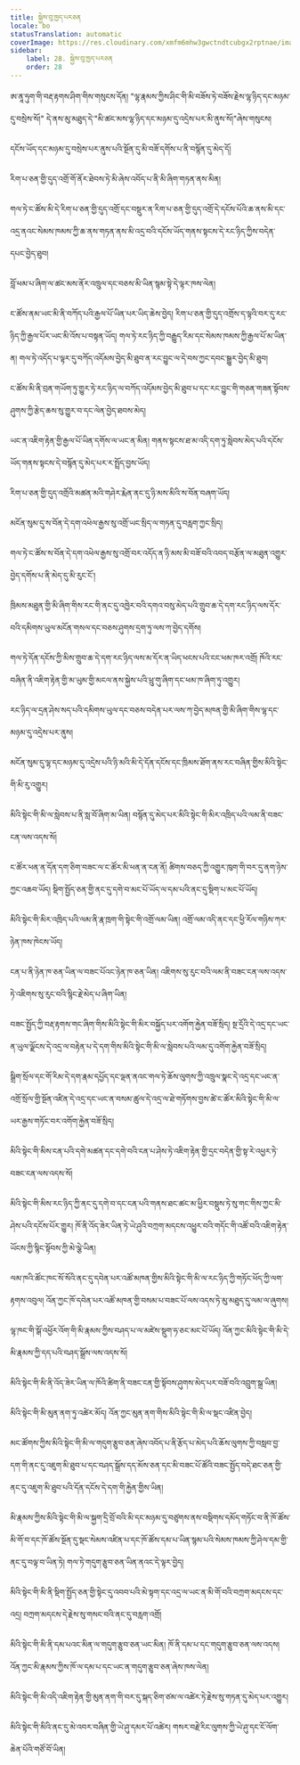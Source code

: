 ```yaml
---
title: སྐྱེས་བུ་ཁྱད་པརཅན
locale: bo
statusTranslation: automatic
coverImage: https://res.cloudinary.com/xmfm6mhw3gwctndtcubgx2rptnae/image/upload/v1741354419/small_cover_la_gran_rebelion_28716e29d2.webp
sidebar:
    label: 28. སྐྱེས་བུ་ཁྱད་པརཅན
    order: 28
---
```

ཨ་ནཱ་ཧུག་གི་བརྡ་རྟགས་ཤིག་གིས་གསུངས་དོན། "ལྷ་རྣམས་ཀྱིས་ཤིང་གི་མི་བཟོས་ཏེ་བཟོས་རྗེས་ལྷ་ཉིད་དང་མཉམ་དུ་བསྲེས་སོ།" དེ་ནས་མུ་མཐུད་དེ་"མི་ཚང་མས་ལྷ་ཉིད་དང་མཉམ་དུ་འདྲེས་པར་མི་ནུས་སོ།"ཞེས་གསུངས།

དངོས་ཡོད་དང་མཉམ་དུ་བསྲེས་པར་ནུས་པའི་སྔོན་དུ་མི་བཟོ་དགོས་པ་ནི་བསྙོན་དུ་མེད་དོ།

རིག་པ་ཅན་གྱི་དུད་འགྲོ་གོ་ནོར་ཐེབས་ཏེ་མི་ཞེས་འབོད་པ་ནི་མི་ཞིག་གཏན་ནས་མིན།

གལ་ཏེ་ང་ཚོས་མི་དེ་རིག་པ་ཅན་གྱི་དུད་འགྲོ་དང་བསྡུར་ན་རིག་པ་ཅན་གྱི་དུད་འགྲོ་དེ་དངོས་པོའི་ཆ་ནས་མི་དང་འདྲ་ནའང་སེམས་ཁམས་ཀྱི་ཆ་ནས་གཏན་ནས་མི་འདྲ་བའི་དངོས་ཡོད་གནས་སྟངས་དེ་རང་ཉིད་ཀྱིས་བདེན་དཔང་བྱེད་ཐུབ།

བློ་ཕམ་པ་ཞིག་ལ་ཚང་མས་ནོར་འཁྲུལ་དང་བཅས་མི་ཡིན་སྙམ་སྟེ་དེ་ལྟར་ཁས་ལེན།

ང་ཚོས་ནམ་ཡང་མི་ནི་བཀོད་པའི་རྒྱལ་པོ་ཡིན་པར་ཡིད་ཆེས་བྱེད། རིག་པ་ཅན་གྱི་དུད་འགྲོས་ད་ལྟའི་བར་དུ་རང་ཉིད་ཀྱི་རྒྱལ་པོར་ཡང་མི་འོས་པ་བསྟན་ཡོད། གལ་ཏེ་རང་ཉིད་ཀྱི་བརྒྱུད་རིམ་དང་སེམས་ཁམས་ཀྱི་རྒྱལ་པོ་མ་ཡིན་ན། གལ་ཏེ་འདོད་པ་ལྟར་དུ་བཀོད་འདོམས་བྱེད་མི་ཐུབ་ན་རང་བྱུང་ལ་དེ་བས་ཀྱང་དབང་སྒྱུར་བྱེད་མི་ཐུབ།

ང་ཚོས་མི་ནི་བྲན་གཡོག་ཏུ་གྱུར་ཏེ་རང་ཉིད་ལ་བཀོད་འདོམས་བྱེད་མི་ཐུབ་པ་དང་རང་བྱུང་གི་གཅན་གཟན་སྟོབས་ཤུགས་ཀྱི་རྩེད་ཆས་སུ་གྱུར་བ་དང་ལེན་བྱེད་ཐབས་མེད།

ཡང་ན་འཇིག་རྟེན་གྱི་རྒྱལ་པོ་ཡིན་དགོས་ལ་ཡང་ན་མིན། གནས་སྟངས་ཐ་མ་འདི་དག་ཏུ་སླེབས་མེད་པའི་དངོས་ཡོད་གནས་སྟངས་དེ་བསྙོན་དུ་མེད་པར་ར་སྤྲོད་བྱས་ཡོད།

རིག་པ་ཅན་གྱི་དུད་འགྲོའི་མཚན་མའི་གཤེར་རྨེན་ནང་དུ་ཉི་མས་མིའི་ས་བོན་བཞག་ཡོད།

མངོན་སུམ་དུ་ས་བོན་དེ་དག་འཕེལ་རྒྱས་སུ་འགྲོ་ཡང་སྲིད་ལ་གཏན་དུ་བརླག་ཀྱང་སྲིད།

གལ་ཏེ་ང་ཚོས་ས་བོན་དེ་དག་འཕེལ་རྒྱས་སུ་འགྲོ་བར་འདོད་ན་ཉི་མས་མི་བཟོ་བའི་འབད་བརྩོན་ལ་མཐུན་འགྱུར་བྱེད་དགོས་པ་ནི་མེད་དུ་མི་རུང་ངོ་།

ཁྲིམས་མཐུན་གྱི་མི་ཞིག་གིས་རང་གི་ནང་དུ་འཁྱེར་བའི་དགའ་བསུ་མེད་པའི་གྲུབ་ཆ་དེ་དག་རང་ཉིད་ལས་དོར་བའི་དམིགས་ཡུལ་མངོན་གསལ་དང་བཅས་ཤུགས་དྲག་ཏུ་ལས་ཀ་བྱེད་དགོས།

གལ་ཏེ་དོན་དངོས་ཀྱི་མིས་གྲུབ་ཆ་དེ་དག་རང་ཉིད་ལས་མ་དོར་ན་ཡིད་ཕངས་པའི་ངང་ཕམ་ཁར་འགྲོ། ཁོའི་རང་བཞིན་ནི་འཇིག་རྟེན་གྱི་མ་ཡུམ་གྱི་མངལ་ནས་སྐྱེས་པའི་ཕྲུ་གུ་ཞིག་དང་ཕམ་ཁ་ཞིག་ཏུ་འགྱུར།

རང་ཉིད་ལ་དྲན་ཤེས་སད་པའི་དམིགས་ཡུལ་དང་བཅས་བདེན་པར་ལས་ཀ་བྱེད་མཁན་གྱི་མི་ཞིག་གིས་ལྷ་དང་མཉམ་དུ་འདྲེས་པར་ནུས།

མངོན་སུམ་དུ་ལྷ་དང་མཉམ་དུ་འདྲེས་པའི་ཉི་མའི་མི་དེ་དོན་དངོས་དང་ཁྲིམས་ཐོག་ནས་རང་བཞིན་གྱིས་མིའི་སྟེང་གི་མི་རུ་འགྱུར།

མིའི་སྟེང་གི་མི་ལ་སླེབས་པ་ནི་སླ་བོ་ཞིག་མ་ཡིན། བསྙོན་དུ་མེད་པར་མིའི་སྟེང་གི་མིར་འཁྲིད་པའི་ལམ་ནི་བཟང་ངན་ལས་འདས་སོ།

ང་ཚོར་ཕན་ན་དོན་དག་ཅིག་བཟང་ལ་ང་ཚོར་མི་ཕན་ན་ངན་ནོ། ཚིགས་བཅད་ཀྱི་འགྱུར་ཁུག་གི་བར་དུ་ནག་ཉེས་ཀྱང་འཆབ་ཡོད། སྡིག་སྤྱོད་ཅན་གྱི་ནང་དུ་དགེ་བ་མང་པོ་ཡོད་ལ་དམ་པའི་ནང་དུ་སྡིག་པ་མང་པོ་ཡོད།

མིའི་སྟེང་གི་མིར་འཁྲིད་པའི་ལམ་ནི་རྣ་ཁྲག་གི་སྟེང་གི་འགྲོ་ལམ་ཡིན། འགྲོ་ལམ་འདི་ནང་དང་ཕྱི་རོལ་གཉིས་ཀར་ཉེན་ཁས་ཁེངས་ཡོད།

ངན་པ་ནི་ཉེན་ཁ་ཅན་ཡིན་ལ་བཟང་པོའང་ཉེན་ཁ་ཅན་ཡིན། འཇིགས་སུ་རུང་བའི་ལམ་ནི་བཟང་ངན་ལས་འདས་ཏེ་འཇིགས་སུ་རུང་བའི་སྙིང་རྗེ་མེད་པ་ཞིག་ཡིན།

བཟང་སྤྱོད་ཀྱི་བརྡ་རྟགས་གང་ཞིག་གིས་མིའི་སྟེང་གི་མིར་བསྐྱོད་པར་འགོག་རྐྱེན་བཟོ་སྲིད། སྔ་དྲོའི་དེ་འདྲ་དང་ཡང་ན་ཡུལ་ལྗོངས་དེ་འདྲ་ལ་བརྟེན་པ་དེ་དག་གིས་མིའི་སྟེང་གི་མི་ལ་སླེབས་པའི་ལམ་དུ་འགོག་རྐྱེན་བཟོ་སྲིད།

སྒྲིག་སྲོལ་དང་གོ་རིམ་དེ་དག་རྣམ་དཔྱོད་དང་ལྡན་ནའང་གལ་ཏེ་ཆོས་ལུགས་ཀྱི་འཁྲུལ་སྣང་དེ་འདྲ་དང་ཡང་ན་འགྲོ་སྲོལ་གྱི་སྔོན་འཛིན་དེ་འདྲ་དང་ཡང་ན་བསམ་ཚུལ་དེ་འདྲ་ལ་ཐེ་གཏོགས་བྱས་ཚེ་ང་ཚོར་མིའི་སྟེང་གི་མི་ལ་ཡར་རྒྱས་གཏོང་བར་འགོག་རྐྱེན་བཟོ་སྲིད།

མིའི་སྟེང་གི་མིས་ངན་པའི་དགེ་མཚན་དང་དགེ་བའི་ངན་པ་ཤེས་ཏེ་འཇིག་རྟེན་གྱི་དྲང་བདེན་གྱི་སྟ་རེ་འཕྱར་ཏེ་བཟང་ངན་ལས་འདས་སོ།

མིའི་སྟེང་གི་མིས་རང་ཉིད་ཀྱི་ནང་དུ་དགེ་བ་དང་ངན་པའི་གནས་ཐང་ཚང་མ་ཕྱིར་བསྡུས་ཏེ་སུ་གང་གིས་ཀྱང་མི་ཤེས་པའི་དངོས་པོར་གྱུར། ཁོ་ནི་འོད་ཟེར་ཡིན་ཏེ་ཡེ་ཤུའི་བཀྲག་མདངས་འཕྱུར་བའི་གདོང་གི་འཚོ་བའི་འཇིག་རྟེན་ཡོངས་ཀྱི་སྙིང་སྟོབས་ཀྱི་མེ་ལྕེ་ཡིན།

ལམ་ཁའི་ཚོང་ཁང་སོ་སོའི་ནང་དུ་དབེན་པར་འཚོ་མཁན་གྱིས་མིའི་སྟེང་གི་མི་ལ་རང་ཉིད་ཀྱི་གཏོང་ཕོད་ཀྱི་ལག་རྟགས་འབུལ། འོན་ཀྱང་ཁོ་དབེན་པར་འཚོ་མཁན་གྱི་བསམ་པ་བཟང་པོ་ལས་འདས་ཏེ་མུ་མཐུད་དུ་ལམ་ལ་ཞུགས།

ལྷ་ཁང་གི་སྒོ་འཕྱོར་འོག་གི་མི་རྣམས་ཀྱིས་བཤད་པ་ལ་མཛེས་སྡུག་ཧ་ཅང་མང་པོ་ཡོད། འོན་ཀྱང་མིའི་སྟེང་གི་མི་དེ་མི་རྣམས་ཀྱི་དད་པའི་བཤད་སྒྲོས་ལས་འདས་སོ།

མིའི་སྟེང་གི་མི་ནི་འོད་ཟེར་ཡིན་ལ་ཁོའི་ཚིག་ནི་བཟང་ངན་གྱི་སྟོབས་ཤུགས་མེད་པར་བཟོ་བའི་འབྲུག་སྒྲ་ཡིན།

མིའི་སྟེང་གི་མི་མུན་ནག་ཏུ་འཚེར་མོད། འོན་ཀྱང་མུན་ནག་གིས་མིའི་སྟེང་གི་མི་ལ་སྡང་འཛིན་བྱེད།

མང་ཚོགས་ཀྱིས་མིའི་སྟེང་གི་མི་ལ་གདུག་རྩུབ་ཅན་ཞེས་འབོད་པ་ནི་རྩོད་པ་མེད་པའི་ཆོས་ལུགས་ཀྱི་བསླབ་བྱ་དག་གི་ནང་དུ་འཇུག་མི་ཐུབ་པ་དང་བཤད་སྒྲོས་དད་མོས་ཅན་དང་མི་བཟང་པོ་ཚོའི་བཟང་སྤྱོད་བདེ་ཐང་ཅན་གྱི་ནང་དུ་འཇུག་མི་ཐུབ་པའི་དོན་དངོས་དེ་དག་གི་རྐྱེན་གྱིས་ཡིན།

མི་རྣམས་ཀྱིས་མིའི་སྟེང་གི་མི་ལ་སྐྱག་དྲི་བྲོ་བའི་མི་དང་མཉམ་དུ་བཙུགས་ནས་བསྡིགས་དམོད་གཏོང་བ་ནི་ཁོ་ཚོས་མི་གོ་བ་དང་ཁོ་ཚོས་སྔོན་དུ་སྡང་སེམས་འཛིན་པ་དང་ཁོ་ཚོས་དམ་པ་ཡིན་སྙམ་པའི་སེམས་ཁམས་ཀྱི་ཤེལ་དམ་གྱི་ནང་དུ་བལྟ་བ་ཡིན་ཏེ། གལ་ཏེ་གདུག་རྩུབ་ཅན་ཡིན་ནའང་དེ་ལྟར་བྱེད།

མིའི་སྟེང་གི་མི་ནི་སྡིག་སྤྱོད་ཅན་གྱི་སྟེང་དུ་འབབ་པའི་མེ་སྟག་དང་འདྲ་ལ་ཡང་ན་མི་གོ་བའི་བཀྲག་མདངས་དང་འདྲ། བཀྲག་མདངས་དེ་རྗེས་སུ་གསང་བའི་ནང་དུ་བརླག་འགྲོ།

མིའི་སྟེང་གི་མི་ནི་དམ་པའང་མིན་ལ་གདུག་རྩུབ་ཅན་ཡང་མིན། ཁོ་ནི་དམ་པ་དང་གདུག་རྩུབ་ཅན་ལས་འདས། འོན་ཀྱང་མི་རྣམས་ཀྱིས་ཁོ་ལ་དམ་པ་དང་ཡང་ན་གདུག་རྩུབ་ཅན་ཞེས་ཁས་ལེན།

མིའི་སྟེང་གི་མི་འདི་འཇིག་རྟེན་གྱི་མུན་ནག་གི་བར་དུ་སྐད་ཅིག་ཙམ་ལ་འཚེར་ཏེ་རྗེས་སུ་གཏན་དུ་མེད་པར་འགྱུར།

མིའི་སྟེང་གི་མིའི་ནང་དུ་མེ་འབར་བཞིན་གྱི་ཡེ་ཤུ་དམར་པོ་འཚེར། གསར་བརྗེ་རིང་ལུགས་ཀྱི་ཡེ་ཤུ་དང་ངོ་ལོག་ཆེན་པོའི་གཙོ་བོ་ཡིན།
